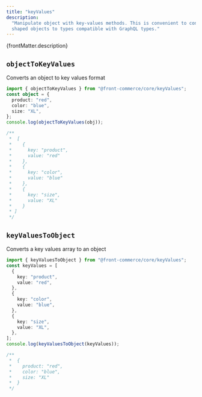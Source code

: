 ```yaml
---
title: "keyValues"
description:
  "Manipulate object with key-values methods. This is convenient to convert free
  shaped objects to types compatible with GraphQL types."
---
```


<p>{frontMatter.description}</p>

## `objectToKeyValues`

Converts an object to key values format

```ts
import { objectToKeyValues } from "@front-commerce/core/keyValues";
const object = {
  product: "red",
  color: "blue",
  size: "XL",
};
console.log(objectToKeyValues(obj));

/**
 *  [
 *    {
 *      key: "product",
 *      value: "red"
 *    },
 *    {
 *      key: "color",
 *      value: "blue"
 *    },
 *    {
 *      key: "size",
 *      value: "XL"
 *    }
 * ]
 */
```

## `keyValuesToObject`

Converts a key values array to an object

```ts
import { keyValuesToObject } from "@front-commerce/core/keyValues";
const keyValues = [
  {
    key: "product",
    value: "red",
  },
  {
    key: "color",
    value: "blue",
  },
  {
    key: "size",
    value: "XL",
  },
];
console.log(keyValuesToObject(keyValues));

/**
 *  {
 *    product: "red",
 *    color: "blue",
 *    size: "XL"
 *  }
 */
```
